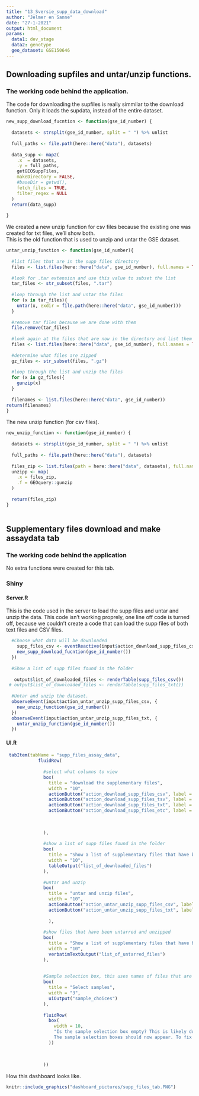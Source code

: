 ```yaml
---
title: "13_Sversie_supp_data_download"
author: "Jelmer en Sanne"
date: "27-1-2021"
output: html_document
params:
  data1: dev_stage
  data2: genotype
  geo_dataset: GSE150646
---
```




## Downloading supfiles and untar/unzip functions. 
### The working code behind the application. 

The code for downloading the supfiles is really simmilar to the download function. Only it loads the supdata, instead of the entire dataset. 
```r
new_supp_download_fucntion <- function(gse_id_number) {
  
  datasets <- strsplit(gse_id_number, split = " ") %>% unlist
  
  full_paths <- file.path(here::here("data"), datasets)  
  
  data_supp <- map2(
    .x  = datasets,
    .y = full_paths,
    getGEOSuppFiles,
    makeDirectory = FALSE, 
    #baseDir = getwd(),
    fetch_files = TRUE, 
    filter_regex = NULL
  ) 
  return(data_supp)
  
}
```

We created a new unzip function for csv files because the existing one was created for txt files, we'll show both.  
This is the old function that is used to unzip and untar the GSE dataset. 
```r
untar_unzip_function <- function(gse_id_number){
  
  #list files that are in the supp files directory 
  files <- list.files(here::here("data", gse_id_number), full.names = TRUE)
  
  #look for .tar extension and use this value to subset the list
  tar_files <- str_subset(files, ".tar")
  
  #loop through the list and untar the files
  for (x in tar_files){
    untar(x, exdir = file.path(here::here("data", gse_id_number)))
  }
  
  #remove tar files because we are done with them
  file.remove(tar_files)
  
  #look again at the files that are now in the directory and list them
  files <- list.files(here::here("data", gse_id_number), full.names = TRUE)
  
  #determine what files are zipped 
  gz_files <- str_subset(files, ".gz")
  
  #loop through the list and unzip the files
  for (x in gz_files){
    gunzip(x)
  }
  
  filenames <- list.files(here::here("data", gse_id_number))
return(filenames)
}
```

The new unzip function (for csv files).  
```r
new_unzip_function <- function(gse_id_number) {
  
  datasets <- strsplit(gse_id_number, split = " ") %>% unlist
  
  full_paths <- file.path(here::here("data"), datasets) 
  
  files_zip <- list.files(path = here::here("data", datasets), full.names = TRUE, pattern = ".gz")
  unzipp <- map(
    .x = files_zip,
    .f = GEOquery::gunzip
  )
  
  return(files_zip)
}   
   
```   



   
## Supplementary files download and make assaydata tab 

### The working code behind the application

No extra functions were created for this tab. 
    
### Shiny   
#### Server.R  

This is the code used in the server to load the supp files and untar and unzip the data. This code isn't working proprely, one line off code is turned off, because we couldn't create a code that can load the supp files of both text files and CSV files. 
```r
  #Choose what data will be downloaded
    supp_files_csv <- eventReactive(input$action_download_supp_files_csv, {
    new_supp_download_fucntion(gse_id_number())
  })
  
  #Show a list of supp files found in the folder
  
   output$list_of_downloaded_files <- renderTable(supp_files_csv())
 # output$list_of_downloaded_files <- renderTable(supp_files_txt())
  
  #Untar and unzip the dataset. 
  observeEvent(input$action_untar_unzip_supp_files_csv, {
    new_unzip_function(gse_id_number())
  })
  observeEvent(input$action_untar_unzip_supp_files_txt, {
    untar_unzip_function(gse_id_number())
  })
```

#### UI.R
```r
 tabItem(tabName = "supp_files_assay_data",
            fluidRow(
              
              #select what columns to view
              box(
                title = "download the supplementary files",
                width = "10",
                actionButton("action_download_supp_files_csv", label = "download supp files (CSV)", icon("download", lib = "font-awesome")),
                actionButton("action_download_supp_files_tsv", label = "download supp files (TSV)", icon("download", lib = "font-awesome")),
                actionButton("action_download_supp_files_txt", label = "download supp files (txt)", icon("download", lib = "font-awesome")),
                actionButton("action_download_supp_files_etc", label = "download supp files (etc)", icon("download", lib = "font-awesome"))
                
                
                
              ),
              
              #show a list of supp files found in the folder
              box(
                title = "Show a list of supplementary files that have been downloaded.",
                width = "10",
                tableOutput("list_of_downloaded_files")
              ),
            
              #untar and unzip 
              box(
                title = "untar and unzip files",
                width = "10",
                actionButton("action_untar_unzip_supp_files_csv", label = "untar and unzip supp files csv", icon("download", lib = "font-awesome")),
                actionButton("action_untar_unzip_supp_files_txt", label = "untar and unzip supp files txt", icon("download", lib = "font-awesome"))
                
                ),
              
              #show files that have been untarred and unzipped
              box(
                title = "Show a list of supplementary files that have been unzipped.",
                width = "10",
                verbatimTextOutput("list_of_untarred_files")
              ),
              
              
              #Sample selection box, this uses names of files that are in the data --> "GSE###### folder". The boxes that are selected will be saved to input$sample_choices. 
              box(
                title = "Select samples",
                width = "3",
                uiOutput("sample_choices")
              ),
              
              fluidRow(
                box(
                  width = 10,
                  "Is the sample selection box empty? This is likely due to the folder being empty at the time the GSE number was entered. To fix this simply go to the 'download dataset' tab and click another time on the 'download this GSE dataset' button. 
                  The sample selection boxes should now appear. To fix this problem some sort of 'refresh' button needs to be coded but this is not very straight-forward when submitButtons can not be used."
                ))
              
              
              
              ))
```          

How this dashboard looks like.
```r
knitr::include_graphics("dashboard_pictures/supp_files_tab.PNG")
```

